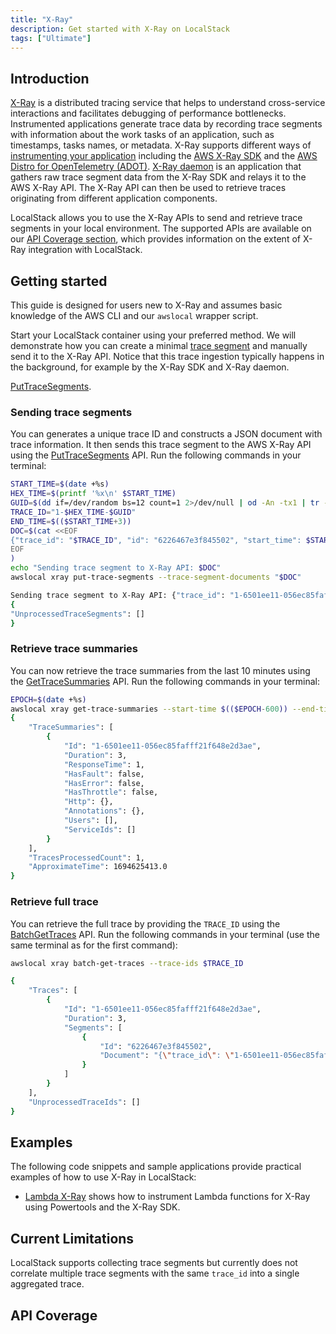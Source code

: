 ```yaml
---
title: "X-Ray"
description: Get started with X-Ray on LocalStack
tags: ["Ultimate"]
---
```



## Introduction

[X-Ray](https://docs.aws.amazon.com/xray/latest/devguide/aws-xray.html) is a distributed tracing service that
helps to understand cross-service interactions and facilitates debugging of performance bottlenecks.
Instrumented applications generate trace data by recording trace segments with information about the work tasks of an
application, such as timestamps, tasks names, or metadata.
X-Ray supports different ways of [instrumenting your application](https://docs.aws.amazon.com/xray/latest/devguide/xray-instrumenting-your-app.html) including
the [AWS X-Ray SDK](https://docs.aws.amazon.com/xray/latest/devguide/xray-instrumenting-your-app.html#xray-instrumenting-xray-sdk) and
the [AWS Distro for OpenTelemetry (ADOT)](https://docs.aws.amazon.com/xray/latest/devguide/xray-instrumenting-your-app.html#xray-instrumenting-opentel).
[X-Ray daemon](https://docs.aws.amazon.com/xray/latest/devguide/xray-daemon.html) is an application that gathers
raw trace segment data from the X-Ray SDK and relays it to the AWS X-Ray API.
The X-Ray API can then be used to retrieve traces originating from different application components.

LocalStack allows
you to use the X-Ray APIs to send and retrieve trace segments in your local environment.
The supported APIs are available on our [API Coverage section](#api-coverage),
which provides information on the extent of X-Ray integration with LocalStack.

## Getting started

This guide is designed for users new to X-Ray and assumes basic
knowledge of the AWS CLI and our `awslocal` wrapper script.

Start your LocalStack container using your preferred method.
We will demonstrate how you can create a minimal [trace segment](https://docs.aws.amazon.com/xray/latest/devguide/xray-api-segmentdocuments.html#api-segmentdocuments-fields)
and manually send it to the X-Ray API.
Notice that this trace ingestion typically happens in the background, for example by the X-Ray SDK and X-Ray daemon.

 [PutTraceSegments](https://docs.aws.amazon.com/xray/latest/api/API_PutTraceSegments.html).

### Sending trace segments

You can generates a unique trace ID and constructs a JSON document with trace information.
It then sends this trace segment to the AWS X-Ray API using the    [PutTraceSegments](https://docs.aws.amazon.com/xray/latest/api/API_PutTraceSegments.html) API.
Run the following commands in your terminal:

```bash showLineNumbers
START_TIME=$(date +%s)
HEX_TIME=$(printf '%x\n' $START_TIME)
GUID=$(dd if=/dev/random bs=12 count=1 2>/dev/null | od -An -tx1 | tr -d ' \t\n')
TRACE_ID="1-$HEX_TIME-$GUID"
END_TIME=$(($START_TIME+3))
DOC=$(cat <<EOF
{"trace_id": "$TRACE_ID", "id": "6226467e3f845502", "start_time": $START_TIME.37518, "end_time": $END_TIME.4042, "name": "test.elasticbeanstalk.com"}
EOF
)
echo "Sending trace segment to X-Ray API: $DOC"
awslocal xray put-trace-segments --trace-segment-documents "$DOC"
```

```bash title="Output"
Sending trace segment to X-Ray API: {"trace_id": "1-6501ee11-056ec85fafff21f648e2d3ae", "id": "6226467e3f845502", "start_time": 1694625297.37518, "end_time": 1694625300.4042, "name": "test.elasticbeanstalk.com"}
{
"UnprocessedTraceSegments": []
}
```

### Retrieve trace summaries

You can now retrieve the trace summaries from the last 10 minutes using the [GetTraceSummaries](https://docs.aws.amazon.com/xray/latest/api/API_GetTraceSummaries.html) API.
Run the following commands in your terminal:

```bash showLineNumbers
EPOCH=$(date +%s)
awslocal xray get-trace-summaries --start-time $(($EPOCH-600)) --end-time $(($EPOCH))
{
    "TraceSummaries": [
        {
            "Id": "1-6501ee11-056ec85fafff21f648e2d3ae",
            "Duration": 3,
            "ResponseTime": 1,
            "HasFault": false,
            "HasError": false,
            "HasThrottle": false,
            "Http": {},
            "Annotations": {},
            "Users": [],
            "ServiceIds": []
        }
    ],
    "TracesProcessedCount": 1,
    "ApproximateTime": 1694625413.0
}
```

### Retrieve full trace

You can retrieve the full trace by providing the `TRACE_ID` using the [BatchGetTraces](https://docs.aws.amazon.com/xray/latest/api/API_BatchGetTraces.html) API.
Run the following commands in your terminal (use the same terminal as for the first command):

```bash
awslocal xray batch-get-traces --trace-ids $TRACE_ID
```

```bash title="Output"
{
    "Traces": [
        {
            "Id": "1-6501ee11-056ec85fafff21f648e2d3ae",
            "Duration": 3,
            "Segments": [
                {
                    "Id": "6226467e3f845502",
                    "Document": "{\"trace_id\": \"1-6501ee11-056ec85fafff21f648e2d3ae\", \"id\": \"6226467e3f845502\", \"start_time\": 1694625297.37518, \"end_time\": 1694625300.4042, \"name\": \"test.elasticbeanstalk.com\"}"
                }
            ]
        }
    ],
    "UnprocessedTraceIds": []
}
```

## Examples

The following code snippets and sample applications provide practical examples of how to use X-Ray in LocalStack:

- [Lambda X-Ray](https://github.com/localstack/localstack-pro-samples/tree/master/lambda-xray) shows how to instrument Lambda functions for X-Ray using Powertools and the X-Ray SDK.

## Current Limitations

LocalStack supports collecting trace segments but currently does not correlate multiple trace segments with the same
`trace_id` into a single aggregated trace.

## API Coverage

<FeatureCoverage service="xray" client:load />
